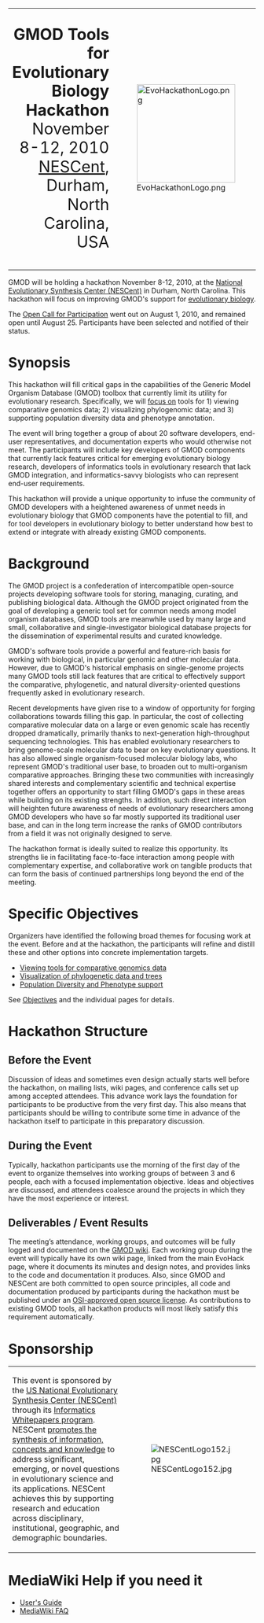<center>
{| style="vertical-align: middle; border: 2px solid #A6A6BC" cellpadding="10"
| <div style="text-align: right; font-size: 200%; line-height: 120%"><b>GMOD Tools for<br />Evolutionary Biology Hackathon</b><br />November 8-12, 2010<br />[http://nescent.org/ NESCent], Durham, North Carolina, USA</div>
| [[Image:EvoHackathonLogo.png|center|200px]]
|}
</center>


{{TocRight}}
GMOD will be holding a hackathon November 8-12, 2010, at the [http://nescent.org National Evolutionary Synthesis Center (NESCent)] in Durham, North Carolina.  This hackathon will  focus on improving GMOD's support for [[gmod:Category:Evolution|evolutionary biology]].

The [[gmod:GMOD Evo Hackathon Open Call|Open Call for Participation]] went out on August 1, 2010, and remained open until August 25.  Participants have been selected and notified of their status.

= Synopsis =

This hackathon will fill critical gaps in the capabilities of the Generic Model Organism Database (GMOD) toolbox that currently limit its utility for evolutionary research. Specifically, we will [[#Specific Objectives|focus on]] tools for 1) viewing comparative genomics data; 2) visualizing phylogenomic data; and 3) supporting population diversity data and phenotype annotation.

The event will bring together a group of about 20 software developers, end-user representatives, and documentation experts who would otherwise not meet. The participants will include key developers of GMOD components that currently lack features critical for emerging evolutionary biology research, developers of informatics tools in evolutionary research that lack GMOD integration, and informatics-savvy biologists who can represent end-user requirements.

This hackathon will provide a unique opportunity to infuse the community of GMOD developers with a heightened awareness of unmet needs in evolutionary biology that GMOD components have the potential to fill, and for tool developers in evolutionary biology to better understand how best to extend or integrate with already existing GMOD components.

= Background =

The GMOD project is a confederation of intercompatible open-source projects developing software tools for storing, managing, curating, and publishing biological data. Although the GMOD project originated from the goal of developing a generic tool set for common needs among model organism databases, GMOD tools are meanwhile used by many large and small, collaborative and single-investigator biological database projects for the dissemination of experimental results and curated knowledge.

GMOD's software tools provide a powerful and feature-rich basis for working with biological, in particular genomic and other molecular data. However, due to GMOD's historical emphasis on single-genome projects many GMOD tools still lack features that are critical to effectively support the comparative, phylogenetic, and natural diversity-oriented questions frequently asked in evolutionary research.

Recent developments have given rise to a window of opportunity for forging collaborations towards filling this gap. In particular, the cost of collecting comparative molecular data on a large or even genomic scale has recently dropped dramatically, primarily thanks to next-generation high-throughput sequencing technologies. This has enabled evolutionary researchers to bring genome-scale molecular data to bear on key evolutionary questions. It has also allowed single organism-focused molecular biology labs, who represent GMOD's traditional user base, to broaden out to multi-organism comparative approaches.  Bringing these two communities with increasingly shared interests and complementary scientific and technical expertise together offers an opportunity to start filling GMOD's gaps in these areas while building on its existing strengths. In addition, such direct interaction will heighten future awareness of needs of evolutionary researchers among GMOD developers who have so far mostly supported its traditional user base, and can in the long term increase the ranks of GMOD contributors from a field it was not originally designed to serve.

The hackathon format is ideally suited to realize this opportunity.  Its strengths lie in facilitating face-to-face interaction among people with complementary expertise, and collaborative work on tangible products that can form the basis of continued partnerships long beyond the end of the meeting.

= Specific Objectives =

Organizers have identified the following broad themes for focusing work at the event.  Before and at the hackathon, the participants will refine and distill these and other options into concrete implementation targets.  
* [[Comparative Genomics Visualization|Viewing tools for comparative genomics data]]
* [[Phylogenetics and Tree Visualization|Visualization of phylogenetic data and trees]]
* [[Diversity and Phenotypes|Population Diversity and Phenotype support]]

See [[Objectives]] and the individual pages for details.

= Hackathon Structure =

== Before the Event ==

Discussion of ideas and sometimes even design actually starts well before the hackathon, on mailing lists, wiki pages, and conference calls set up among accepted attendees.  This advance work lays the foundation for participants to be productive from the very first day.  This also means that participants should be willing to contribute some time in advance of the hackathon itself to participate in this preparatory discussion.

== During the Event ==

Typically, hackathon participants use the morning of the first day of the event to organize themselves into working groups of between 3 and 6 people, each with a focused implementation objective.  Ideas and objectives are discussed, and attendees coalesce around the projects in which they have the most experience or interest.

== Deliverables / Event Results ==

The meeting’s attendance, working groups, and outcomes will be fully logged and documented on the [[gmod:Main Page|GMOD wiki]].  Each working group during the event will typically have its own wiki page, linked from the main EvoHack page, where it documents its minutes and design notes, and provides links to the code and documentation it produces.  Also, since GMOD and NESCent are both committed to open source principles, all code and documentation produced by participants during the hackathon must be published under an [http://www.opensource.org/licenses/category OSI-approved open source license].  As contributions to existing GMOD tools, all hackathon products will most likely satisfy this requirement automatically.

= Sponsorship =

{|
| This event is sponsored by the [http://www.nescent.org/ US National Evolutionary Synthesis Center (NESCent)] through its [http://www.nescent.org/informatics/whitepapers.php Informatics Whitepapers program]. NESCent [http://www.nescent.org/science/proposals.php promotes the synthesis of information, concepts and knowledge] to address significant, emerging, or novel questions in evolutionary science and its applications. NESCent achieves this by supporting research and education across disciplinary, institutional, geographic, and demographic boundaries.
| [[Image:NESCentLogo152.jpg]]
|}

= MediaWiki Help if you need it =

* [http://meta.wikipedia.org/wiki/MediaWiki_User%27s_Guide User's Guide]
* [http://www.mediawiki.org/wiki/Help:FAQ MediaWiki FAQ]